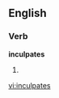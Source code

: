 
==English==

===Verb===
'''inculpates'''

# {{third-person singular of|[[inculpate]]}}

[[vi:inculpates]]
